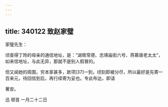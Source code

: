 ```yaml
---
---
---
```

title: 340122 致赵家璧
---




家璧先生：

顷查得丁玲的母亲的通信地址，是：“湖南常德、忠靖庙街六号、蒋慕唐老太太”，如来信地址，与此无异，那就不是别人假冒的。

但又闻她的周围，穷本家甚多，款项[37]一到，顷刻即被分尽，所以最好是先寄一百来元，待回信到后，再行续寄为妥也。专此布达，即请

著安。

迅 顿首 一月二十二日